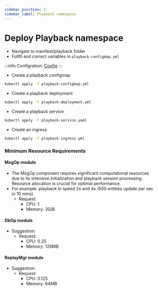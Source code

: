 ```yaml
---
sidebar_position: 3
sidebar_label: Playback namespace
---
```


# Deploy Playback namespace

-   Navigate to manifest/playback folder
-   Fullfil and correct variables in `playback-configmap.yml`

:::info
Configration: [Config](../configuration/playback.mdx)
:::

-   Create a playback configmap

```bash
kubectl apply -f playback-configmap.yml
```

-   Create a playback deployment

```bash
kubectl apply -f playback-deployment.yml
```

-   Create a playback service

```bash
kubectl apply -f playback-service.yaml
```

-   Create an ingress

```bash
kubectl apply -f playback-ingress.yml
```


### Minimum Resource Requirements

#### MsgOp module

- The MsgOp component requires significant computational resources due to its intensive initialization and playback session processing. Resource allocation is crucial for optimal performance.
- For example: playback in speed 2x and 4x (500 entities update per sec in 10 mins)
    - Request:
        -   CPU: 1
        -   Memory: 3GiB

#### DbOp module

- Suggestion:
    - Request:
        -   CPU: 0.25
        -   Memory: 128MB

#### ReplayMgr module
- Suggestion:
    - Request:
        -   CPU: 0.125
        -   Memory: 64MB
